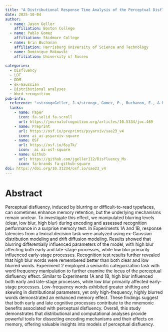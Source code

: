 ```yaml
---
title: "A Distributional Response Time Analysis of the Perceptual Disfluency Effect"
date: 2025-10-04
author:
  - name: Jason Geller
    affiliation: Boston College
  - name: Pablo Gomez
    affiliation: Skidmore College
  - name: Erin Buchanan
    affiliation: Harrisburg University of Science and Technology
  - name: Dominique Makowski  
    affiliation: University of Sussex
    
categories: 
  - Disfluency
  - LDT
  - DDM
  - ex-Gaussian
  - Distributional analyses
  - Word recognition
pub-info:
  reference: "<strong>Geller, J.</strong>, Gomez, P., Buchanon, E., & Makowski, D. (2025).A distributional response time analysis of the perceptual disfluency effect.<em> Journal of Cognition</em>, 8(1): 50, pp.1-26. DOI:https://journalofcognition.org/articles/10.5334/joc.469"
  links:
    - name: Paper
      icon: fa-solid fa-scroll
      url: https://journalofcognition.org/articles/10.5334/joc.469
    - name: Preprint
      url: https://osf.io/preprints/psyarxiv/sae23_v4
      icon: ai ai-psyarxiv-square
    - name: OSF
      url: https://osf.io/6sy7k/
      icon:  ai ai-osf-square
    - name: Github
      url: https://github.com/jgeller112/Disfluency_Ms
      icon: fa-brands fa-github-square
doi: https://doi.org/10.31234/osf.io/sae23_v4
---
```


# Abstract

Perceptual disfluency, induced by blurring or difficult-to-read typefaces, can sometimes enhance memory retention, but the underlying mechanisms remain unclear. To investigate this effect, we manipulated blurring levels (clear, low blur, high blur) during encoding and assessed recognition performance in a surprise memory test. In Experiments 1A and 1B, response latencies from a lexical decision task were analyzed using ex-Gaussian distribution modeling and drift diffusion modeling. Results showed that blurring differentially influenced parameters of the model, with high blur affecting both early and late-stage processes, while low blur primarily influenced early-stage processes. Recognition test results further revealed that high blur words were remembered better than both clear and low blurred words. Experiment 2 employed a semantic categorization task with word frequency manipulation to further examine the locus of the perceptual disfluency effect. Similar to Experiments 1A and 1B, high blur influenced both early and late-stage processes, while low blur primarily affected early-stage processes. Low-frequency words exhibited greater shifting and skewing in distributional parameters, yet only high-frequency, highly blurred words demonstrated an enhanced memory effect. These findings suggest that both early and late cognitive processes contribute to the mnemonic benefits associated with perceptual disfluency. Overall, this study demonstrates that distributional and computational analyses provide powerful tools for dissecting encoding mechanisms and their effects on memory, offering valuable insights into models of perceptual disfluency.

